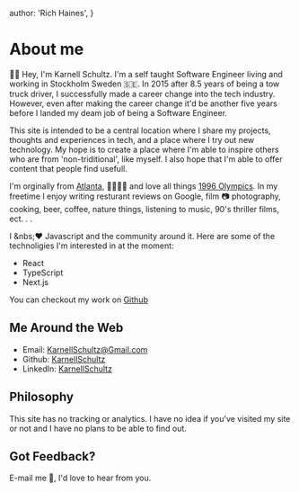   author: 'Rich Haines',
}

# About me

🤙🏾 Hey, I'm Karnell Schultz. I'm a self taught Software Engineer
living and working in Stockholm Sweden 🇸🇪. In 2015 after 8.5 years of
being a tow truck driver, I successfully made a career change into the
tech industry. However, even after making the career change it'd be
another five years before I landed my deam job of being a Software
Engineer.

This site is intended to be a central location where I share my
projects, thoughts and experiences in tech, and a place where I try
out new technology. My hope is to create a place where I'm able to
inspire others who are from 'non-triditional', like myself. I also
hope that I'm able to offer content that people find usefull.

I'm orginally from [Atlanta](https://sv.wikipedia.org/wiki/Atlanta),
🦅🇺🇸🦅 and love all things
[1996 Olympics](https://www.olympic.org/atlanta-1996). In my freetime
I enjoy writing resturant reviews on Google, film 📷 photography,
cooking, beer, coffee, nature things, listening to music, 90's
thriller films, ect. . .

I &nbs;❤️ Javascript and the community around it. Here are some of the
technoligies I'm interested in at the moment:

- React
- TypeScript
- Next.js

You can checkout my work on
[Github](https://github.com/KarnellSchultz)

## Me Around the Web

- Email: [KarnellSchultz@Gmail.com](mailto:KarnellSchultz@gmail.com)
- Github: [KarnellSchultz](https://github.com/KarnellSchultz)
- LinkedIn:
  [KarnellSchultz](https://www.linkedin.com/in/karnell-schultz-a30bb33b/)

## Philosophy

This site has no tracking or analytics. I have no idea if you've
visited my site or not and I have no plans to be able to find out.

## Got Feedback?

E-mail me 📨, I'd love to hear from you.
